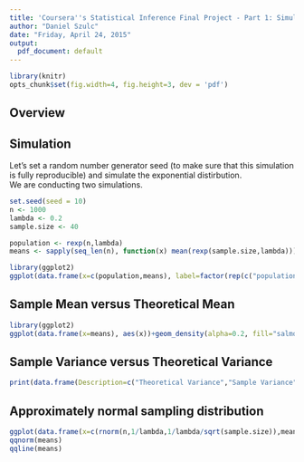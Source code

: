 ```yaml
---
title: 'Coursera''s Statistical Inference Final Project - Part 1: Simulation'
author: "Daniel Szulc"
date: "Friday, April 24, 2015"
output:
  pdf_document: default  
---
```

```r
library(knitr)
opts_chunk$set(fig.width=4, fig.height=3, dev = 'pdf')
```
## Overview

## Simulation

Let's set a random number generator seed (to make sure that this simulation is fully reproducible) and simulate the exponential distirbution.  
We are conducting two simulations.

```r
set.seed(seed = 10)
n <- 1000
lambda <- 0.2
sample.size <- 40

population <- rexp(n,lambda)
means <- sapply(seq_len(n), function(x) mean(rexp(sample.size,lambda)))

library(ggplot2)
ggplot(data.frame(x=c(population,means), label=factor(rep(c("population","means"),c(n,n)))),aes(x, fill=label))+geom_density(alpha=0.2)
```

## Sample Mean versus Theoretical Mean
```r
library(ggplot2)
ggplot(data.frame(x=means), aes(x))+geom_density(alpha=0.2, fill="salmon")+geom_vline(xintercept=mean(means),color="blue")+geom_vline(xintercept=1/lambda, color="red")+labs(title="Sample mean (sample size=40) versus Theoretical Mean", size=3)+annotate("text", label = "Theoretical mean= 1/lambda", x = 3.1, y = 0.4, size = 4, colour = "red", hjust=0)+annotate("text", label = "Sample Mean", x = 5.2, y = 0.3, size = 4, colour = "blue", hjust=0)
```
 
## Sample Variance versus Theoretical Variance
```r
print(data.frame(Description=c("Theoretical Variance","Sample Variance"), Value=c((1/lambda/sqrt(sample.size))^2,var(means))))

```

## Approximately normal sampling distribution
```r
ggplot(data.frame(x=c(rnorm(n,1/lambda,1/lambda/sqrt(sample.size)),means), label=factor(rep(c("normal distribution","distribution of means"),c(n,n)))),aes(x, fill=label))+geom_density(alpha=0.2)
qqnorm(means)
qqline(means)
```
